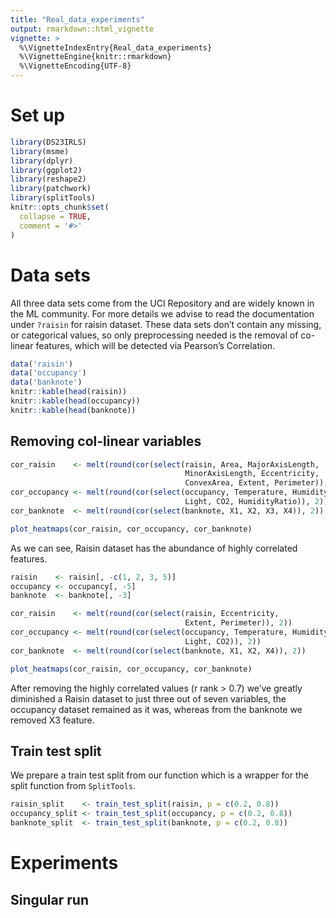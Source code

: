 ```yaml
---
title: "Real_data_experiments"
output: rmarkdown::html_vignette
vignette: >
  %\VignetteIndexEntry{Real_data_experiments}
  %\VignetteEngine{knitr::rmarkdown}
  %\VignetteEncoding{UTF-8}
---
```


# Set up

```r
library(DS23IRLS)
library(msme)
library(dplyr)
library(ggplot2)
library(reshape2)
library(patchwork)
library(splitTools)
knitr::opts_chunk$set(
  collapse = TRUE,
  comment = '#>'
)
```

# Data sets

All three data sets come from the UCI Repository and are widely known in the ML community. For more details we advise to read the documentation under `?raisin` for raisin dataset. These data sets don't contain any missing, or categorical values, so only preprocessing needed is the removal of co-linear features, which will be detected via Pearson's Correlation.

```r
data('raisin')
data('occupancy')
data('banknote')
knitr::kable(head(raisin))
knitr::kable(head(occupancy))
knitr::kable(head(banknote))
```

## Removing col-linear variables

```r
cor_raisin    <- melt(round(cor(select(raisin, Area, MajorAxisLength, 
                                       MinorAxisLength, Eccentricity, 
                                       ConvexArea, Extent, Perimeter)), 2))
cor_occupancy <- melt(round(cor(select(occupancy, Temperature, Humidity, 
                                       Light, CO2, HumidityRatio)), 2))
cor_banknote  <- melt(round(cor(select(banknote, X1, X2, X3, X4)), 2))

plot_heatmaps(cor_raisin, cor_occupancy, cor_banknote)
```

As we can see, Raisin dataset has the abundance of highly correlated features.

```r
raisin    <- raisin[, -c(1, 2, 3, 5)]
occupancy <- occupancy[, -5]
banknote  <- banknote[, -3]

cor_raisin    <- melt(round(cor(select(raisin, Eccentricity, 
                                       Extent, Perimeter)), 2))
cor_occupancy <- melt(round(cor(select(occupancy, Temperature, Humidity, 
                                       Light, CO2)), 2))
cor_banknote  <- melt(round(cor(select(banknote, X1, X2, X4)), 2))

plot_heatmaps(cor_raisin, cor_occupancy, cor_banknote)
```

After removing the highly correlated values (r rank \> 0.7) we've greatly diminished a Raisin dataset to just three out of seven variables, the occupancy dataset remained as it was, whereas from the banknote we removed X3 feature.

## Train test split

We prepare a train test split from our function which is a wrapper for the split function from `SplitTools`.

```r
raisin_split    <- train_test_split(raisin, p = c(0.2, 0.8))
occupancy_split <- train_test_split(occupancy, p = c(0.2, 0.8))
banknote_split  <- train_test_split(banknote, p = c(0.2, 0.8))
```

# Experiments

## Singular run

```r

```
